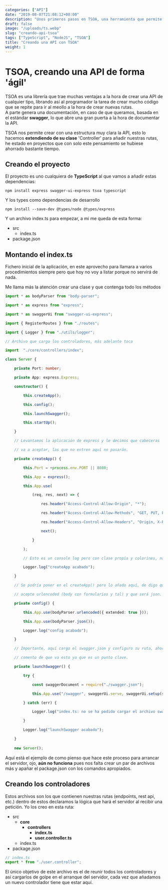 ```yaml
---
categories: ["API"]
date: "2019-08-07T21:08:12+00:00"
description: "Unos primeros pasos en TSOA, una herramienta que permite agilizar mucho el proceso de creación de una API con NodeJS"
draft: false
image: "/uploads/ts.webp"
slug: "creando-api-tsoa"
tags: ["TypeScript", "NodeJS", "TSOA"]
title: "Creando una API con TSOA"
weight: 1
---
```

# TSOA, creando una API de forma 'ágil'

TSOA es una librería que trae muchas ventajas a la hora de crear una API de cualquier tipo, librando así al programador la tarea de crear mucho código que se repite para ir al meollo a la hora de crear nuevas rutas.  
A parte genera una documentación, en caso de que queramos, basada en el estándar **swagger**, lo que abre una gran puerta a la hora de documentar la API.

TSOA nos permite crear con una estructura muy clara la API, esto lo hacemos **extendiendo de su clase** 'Controller' para añadir nuestras rutas, he estado en proyectos que con solo este pensamiento se hubiese ahorrado bastante tiempo.

## Creando el proyecto

El proyecto es uno cualquiera de **TypeScript** al que vamos a añadir estas dependencias:

    npm install express swagger-ui-express tsoa typescript

Y los types como dependencias de desarrollo

    npm install --save-dev @types/node @types/express

Y un archivo index.ts para empezar, a mi me queda de esta forma:

* src
  * index.ts
* package.json

## Montando el index.ts

Fichero inicial de la aplicación, en este aprovecho para llamara a varios procedimientos siempre pero que hoy no voy a listar porque no servirá de nada.

Me llama más la atención crear una clase y que contenga todo los métodos

```typescript
import * as bodyParser from "body-parser";

import * as express from "express";

import * as swaggerUi from "swagger-ui-express";

import { RegisterRoutes } from "./routes";

import { Logger } from "./utils/logger";

// Archivo que carga los controladores, más adelante toca

import  "./core/controllers/index";

class Server {

    private Port: number;

    private App: express.Express;

    constructor() {

        this.createApp();

        this.config();

        this.launchSwagger();

        this.startUp();

    }

	// Levantamos la aplicación de express y le decimos que cabeceras

    // va a aceptar, las que no entren aquí no pasarán.

    private createApp() {

        this.Port = +process.env.PORT || 8080;

        this.App = express();

        this.App.use(

            (req, res, next) => {

                res.header("Access-Control-Allow-Origin", "*");

                res.header("Access-Control-Allow-Methods", "GET, PUT, POST, DELETE, OPTIONS");

                res.header("Access-Control-Allow-Headers", "Origin, X-Requested-With, Content-Type, Accept, Authorization");

                next();

            }

        );

        // Esto es un console log pero con clase propia y colorines, nada más

        Logger.log("createApp acabado");

    }

	// Se podría poner en el createApp() pero lo añado aquí, de digo que

    // acepte urlencoded (body con formularios y tal) y que será json.

    private config() {

        this.App.use(bodyParser.urlencoded({ extended: true }));

        this.App.use(bodyParser.json());

        Logger.log("config acabado");

    }

	// Importante, aquí cargo el swagger.json y configuro su ruta, ahora

    // comento de que va esto ya que es un punto clave.

    private launchSwagger() {

        try {

            const swaggerDocument = require("./swagger.json");

            this.App.use("/swagger", swaggerUi.serve, swaggerUi.setup(swaggerDocument));

        } catch (err) {

            Logger.log("index.ts: no se ha podido cargar el archivo swagger.json");

        }

        Logger.log("launchSwagger acabado");

    }
    
    new Server();
```

Aquí está el ejemplo de como pienso que hace este proceso para arrancar el servidor, ojo, **aún no funciona** pues nos falta crear un par de archivos más y apañar el package.json con los comandos apropiados.

## Creando los controladores
Estos archivos son los que contienen nuestras rutas (endpoints, rest api, etc.) dentro de estos declaramos la lógica que hará el servidor al recibir una petición. Yo los creo en esta ruta:

* src
  * **core**
    * **controllers**
      * **index.ts**
      * **user.controller.ts**
  * index.ts
* package.json

```javascript
// index.ts
export * from "./user.controller";
```
El único objetivo de este archivo es el de reunir todos los controladores y así cargarlos de golpe en el arranque del servidor, cada vez que añadamos un nuevo controlador tiene que estar aquí.
